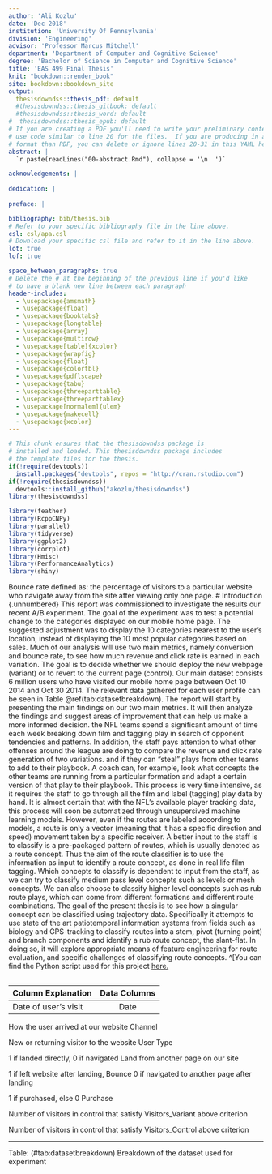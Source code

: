 ```yaml
---
author: 'Ali Kozlu'
date: 'Dec 2018'
institution: 'University Of Pennsylvania'
division: 'Engineering'
advisor: 'Professor Marcus Mitchell'
department: 'Department of Computer and Cognitive Science'
degree: 'Bachelor of Science in Computer and Cognitive Science'
title: 'EAS 499 Final Thesis'
knit: "bookdown::render_book"
site: bookdown::bookdown_site
output: 
  thesisdowndss::thesis_pdf: default
  #thesisdowndss::thesis_gitbook: default
  #thesisdowndss::thesis_word: default
#  thesisdowndss::thesis_epub: default
# If you are creating a PDF you'll need to write your preliminary content here or
# use code similar to line 20 for the files.  If you are producing in a different
# format than PDF, you can delete or ignore lines 20-31 in this YAML header.
abstract: |
  `r paste(readLines("00-abstract.Rmd"), collapse = '\n  ')`

acknowledgements: |
  
dedication: |
  
preface: |

bibliography: bib/thesis.bib
# Refer to your specific bibliography file in the line above.
csl: csl/apa.csl
# Download your specific csl file and refer to it in the line above.
lot: true
lof: true

space_between_paragraphs: true
# Delete the # at the beginning of the previous line if you'd like
# to have a blank new line between each paragraph
header-includes:
  - \usepackage{amsmath}
  - \usepackage{float}
  - \usepackage{booktabs}
  - \usepackage{longtable}
  - \usepackage{array}
  - \usepackage{multirow}
  - \usepackage[table]{xcolor}
  - \usepackage{wrapfig}
  - \usepackage{float}
  - \usepackage{colortbl}
  - \usepackage{pdflscape}
  - \usepackage{tabu}
  - \usepackage{threeparttable}
  - \usepackage{threeparttablex}
  - \usepackage[normalem]{ulem}
  - \usepackage{makecell}
  - \usepackage{xcolor}
---
```


<!--
Above is the YAML (YAML Ain't Markup Language) header that includes a lot of metadata used to produce the document.  Be careful with spacing in this header!

If you'd prefer to not include a Dedication, for example, simply delete lines 17 and 18 above or add a # before them to comment them out.  If you have other LaTeX packages you would like to include, delete the # before header-includes and list the packages after hyphens on new lines.

If you'd like to include a comment that won't be produced in your resulting file enclose it in a block like this.
-->

<!--
If you receive a duplicate label error after knitting, make sure to delete the index.Rmd file and then knit again.
-->

```r

# This chunk ensures that the thesisdowndss package is
# installed and loaded. This thesisdowndss package includes
# the template files for the thesis.
if(!require(devtools))
  install.packages("devtools", repos = "http://cran.rstudio.com")
if(!require(thesisdowndss))
  devtools::install_github("akozlu/thesisdowndss")
library(thesisdowndss)
```
```r
library(feather)
library(RcppCNPy)
library(parallel)
library(tidyverse)
library(ggplot2)
library(corrplot)
library(Hmisc)
library(PerformanceAnalytics)
library(shiny)
```
<!-- You'll need to include the order that you'd like Rmd files to appear in the _bookdown.yml file for
PDF files and also delete the # before rmd_files: there.  You'll want to not include 00(two-hyphens)prelim.Rmd
and 00-abstract.Rmd since they are handled in the YAML above differently for the PDF version.
-->

<!-- The {.unnumbered} option here means that the introduction will be "Chapter 0." You can also use {-} for no numbers
on chapters.
-->
Bounce rate defined as: the percentage of visitors to a particular website who navigate away from the site after viewing only one page.
# Introduction {.unnumbered}
This report was commissioned to investigate the results our recent A/B experiment. The goal of the experiment was to test a potential change to the categories displayed on our mobile home page. The suggested adjustment was to display the 10 categories nearest to the user’s location, instead of displaying the 10 most popular categories based on sales. Much of our analysis will use two main metrics, namely conversion and bounce rate, to see how much revenue and click rate is earned in each variation. The goal is to decide whether we should deploy the new webpage (variant) or to revert to the current page (control). Our main dataset consists 6 million users who have visited our mobile home page between Oct 10 2014 and Oct 30 2014. The relevant data gathered for each user profile can be seen in Table \@ref(tab:datasetbreakdown). The report will start by presenting the main findings on our two main metrics. It will then analyze the findings and suggest areas of improvement that can help us make a more informed decision.     the NFL teams spend a significant amount of time each week breaking down film and tagging play in search of opponent tendencies and patterns. In addition, the staff pays attention to what other offenses around the league are doing to compare the revenue and click rate generation of two variations. and  if they can "steal" plays from other teams to add to their playbook. A coach can, for example, look what concepts the other teams are running from a particular formation and adapt a certain version of that play to their playbook. This process is very time intensive, as it requires the staff to go through all the film and label (tagging) play data by hand. It is almost certain that with the NFL’s available player tracking data, this process will soon be automatized through unsupersived machine learning models. However, even if the routes are labeled according to models, a route is only a vector (meaning that it has a specific direction and speed) movement taken by a specific receiver. A better input to the staff is to classify is a pre-packaged pattern of routes, which is usually denoted as a route concept. Thus the aim of the route classifier is to use the information as input to identify a route concept, as done in real life film tagging. Which concepts to classify is dependent to input from the staff, as we can try to classify medium pass level concepts such as levels or mesh concepts. We can also choose to classify higher level concepts such as rub route plays, which can come from different formations and different route combinations. The goal of the present thesis is to see how a singular concept can be classified using trajectory data. Specifically it attempts to use state of the art patiotemporal information systems from fields such as biology and GPS-tracking to classify routes into a stem, pivot (turning point) and branch components and identify a rub route concept, the slant-flat. In doing so, it will explore appropriate means of feature engineering for route evaluation, and specific challenges of classifying route concepts. ^[You can find the Python script used for this project [here.](https://github.com/akozlu/NFLModel)

\clearpage
----------------------------------------------------------------------------------
Column Explanation                              Data Columns     
--------------------------------------------- ------------------
Date of user's visit                                Date
  
How the user arrived at our website                 Channel         
  
New or returning visitor to the website             User Type                 
  
1 if landed directly, 0 if navigated                 Land
from another page on our site             
  
1 if left website after landing,                    Bounce
0 if navigated to another page after landing

1 if purchased, else 0                             Purchase

Number of visitors in control that satisfy    Visitors_Variant
above criterion                                   

Number of visitors in control that satisfy    Visitors_Control
above criterion        

-------------------------
Table: (\#tab:datasetbreakdown)  Breakdown of the dataset used for experiment

